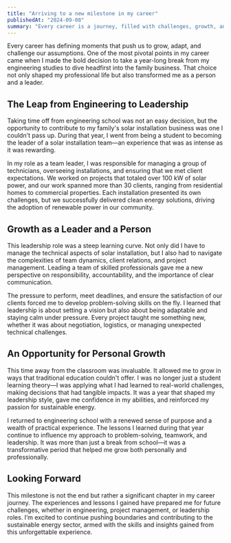 ```yaml
---
title: "Arriving to a new milestone in my career"
publishedAt: "2024-09-08"
summary: "Every career is a journey, filled with challenges, growth, and those significant moments that mark a shift in our path."
---
```


Every career has defining moments that push us to grow, adapt, and challenge our assumptions. One of the most pivotal points in my career came when I made the bold decision to take a year-long break from my engineering studies to dive headfirst into the family business. That choice not only shaped my professional life but also transformed me as a person and a leader.

## The Leap from Engineering to Leadership
Taking time off from engineering school was not an easy decision, but the opportunity to contribute to my family's solar installation business was one I couldn't pass up. During that year, I went from being a student to becoming the leader of a solar installation team—an experience that was as intense as it was rewarding.

In my role as a team leader, I was responsible for managing a group of technicians, overseeing installations, and ensuring that we met client expectations. We worked on projects that totaled over 100 kW of solar power, and our work spanned more than 30 clients, ranging from residential homes to commercial properties. Each installation presented its own challenges, but we successfully delivered clean energy solutions, driving the adoption of renewable power in our community.

## Growth as a Leader and a Person
This leadership role was a steep learning curve. Not only did I have to manage the technical aspects of solar installation, but I also had to navigate the complexities of team dynamics, client relations, and project management. Leading a team of skilled professionals gave me a new perspective on responsibility, accountability, and the importance of clear communication.

The pressure to perform, meet deadlines, and ensure the satisfaction of our clients forced me to develop problem-solving skills on the fly. I learned that leadership is about setting a vision but also about being adaptable and staying calm under pressure. Every project taught me something new, whether it was about negotiation, logistics, or managing unexpected technical challenges.

## An Opportunity for Personal Growth
This time away from the classroom was invaluable. It allowed me to grow in ways that traditional education couldn't offer. I was no longer just a student learning theory—I was applying what I had learned to real-world challenges, making decisions that had tangible impacts. It was a year that shaped my leadership style, gave me confidence in my abilities, and reinforced my passion for sustainable energy.

I returned to engineering school with a renewed sense of purpose and a wealth of practical experience. The lessons I learned during that year continue to influence my approach to problem-solving, teamwork, and leadership. It was more than just a break from school—it was a transformative period that helped me grow both personally and professionally.

## Looking Forward
This milestone is not the end but rather a significant chapter in my career journey. The experiences and lessons I gained have prepared me for future challenges, whether in engineering, project management, or leadership roles. I’m excited to continue pushing boundaries and contributing to the sustainable energy sector, armed with the skills and insights gained from this unforgettable experience.

